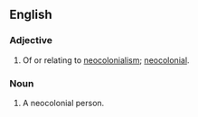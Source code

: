 ==English==

===Adjective===
{{en-adj}}

# Of or relating to [[neocolonialism]]; [[neocolonial]].

===Noun===
{{en-noun}}

# A neocolonial person.